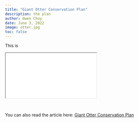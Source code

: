 ```yaml
---
title: "Giant Otter Conservation Plan"
description: the plan
author: Owen Choy
date: June 3, 2022
image: otter.jpg
toc: false
---
```


This is

<div class="resize">
<iframe src="Giant Otter Conservation Plan.pdf" class="iframe-style"></iframe>
</div>

<br>

You can also read the article here: [Giant Otter Conservation Plan](https://doi.org/10.21973/N3DW9D)
